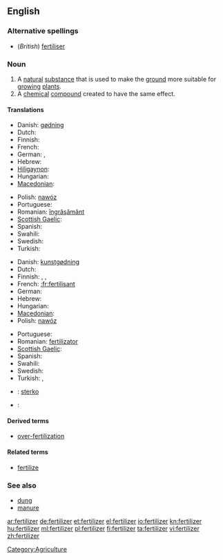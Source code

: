 ==English==

===Alternative spellings===
* (''British'') [[fertiliser]]

===Noun===
{{en-noun|s|-}}

# A [[natural]] [[substance]] that is used to make the [[ground]] more suitable for [[grow]]ing [[plant]]s.
# A [[chemical]] [[compound]] created to have the same effect.

====Translations====
{{trans-top|a natural substance that is used to make the ground more suitable for growing plants}}
* Danish: [[gødning]] {{c}}
* Dutch: {{t+|nl|mest|m}}
* Finnish: {{t+|fi|lannoite}}
* French: {{t+|fr|fertilisant}}
* German: {{t+|de|Dünger|m}}, {{t-|de|Düngemittel|n}}
* Hebrew: {{t-|he|דשן|m|tr=deshen}}
* [[Hiligaynon]]: {{tø|hil|abono|alt=abóno}}
* Hungarian: {{t+|hu|trágya}}
* [[Macedonian]]: {{t|mk|ѓубриво|n|tr=ǵúbrivo}}
{{trans-mid}}
* Polish: [[nawóz]] {{m}}
* Portuguese: {{t+|pt|fertilizante|m}}
* Romanian: [[îngrăşământ]] {{n}}
* [[Scottish Gaelic]]: {{t|gd|leasachadh|m}}
* Spanish: {{t|es|abono orgánico|m}}
* Swahili: {{t+|sw|mbolea|xs=Swahili}}
* Swedish: {{t+|sv|gödsel|c}}
* Turkish: {{t+|tr|gübre}}
{{trans-bottom}}
{{trans-top|a chemical compound created to have the same effect.}}
* Danish: [[kunstgødning]] {{c}}
* Dutch: {{t+|nl|kunstmest|m}}
* Finnish: {{t+|fi|lannoite}}, {{t-|fi|apulanta}}, {{t-|fi|keinolannoite}}
* French: [[:fr:fertilisant]]
* German: {{t|de|Handelsdünger|m}}
* Hebrew: {{t-|he|דשן|m|tr=deshen}}
* Hungarian: {{t|hu|táptalaj}}
* [[Macedonian]]: {{t|mk|вештачко ѓубриво|n|tr=véštačko ǵúbrivo}}
* Polish: [[nawóz]] {{m}}
{{trans-mid}}
* Portuguese: {{t+|pt|fertilizante|m}}
* Romanian: [[fertilizator]] {{n}}
* [[Scottish Gaelic]]: {{t|gd|leasachadh|m}}
* Spanish: {{t-|es|fertilizante|m}}
* Swahili: {{t+|sw|mbolea|xs=Swahili}}
* Swedish: {{t|sv|konstgödsel|c}}
* Turkish: {{t|tr|yapay gübre}},  {{t|tr|suni gübre}}
{{trans-bottom}}
{{checktrans-top}}
* {{ttbc|Esperanto}}: [[sterko]]
* {{ttbc|French}}: {{t+|fr|engrais|m}}
{{checktrans-bottom}}

====Derived terms====
* [[over-fertilization]]

====Related terms====
*[[fertilize]]

===See also===
* [[dung]]
* [[manure]]

[[Category:Agriculture]]

[[ar:fertilizer]]
[[de:fertilizer]]
[[et:fertilizer]]
[[el:fertilizer]]
[[io:fertilizer]]
[[kn:fertilizer]]
[[hu:fertilizer]]
[[ml:fertilizer]]
[[pl:fertilizer]]
[[fi:fertilizer]]
[[ta:fertilizer]]
[[vi:fertilizer]]
[[zh:fertilizer]]